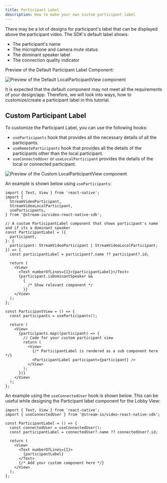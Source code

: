 ```yaml
---
title: Participant Label
description: How to make your own custom participant label
---
```


There may be a lot of designs for participant's label that can be displayed above the participant video. The SDK's default label shows:

- The participant's name
- The microphone and camera mute status
- The dominant speaker label
- The connection quality indicator

Preview of the Default Participant Label Component:

![Preview of the Default LocalParticipantView component](../assets/05-ui-cookbook/participant-label-default.png)

It is expected that the default component may not meet all the requirements of your design/app. Therefore, we will look into ways, how to customize/create a participant label in this tutorial.

## Custom Participant Label

To customize the Participant Label, you can use the following hooks:

- `useParticipants` hook that provides all the necessary details of all the participants.
- `useRemoteParticipants` hook that provides all the details of the participants other than the local participant.
- `useConnectedUser` or `useLocalParticipant` provides the details of the local or connected participant.

![Preview of the Custom LocalParticipantView component](../assets/05-ui-cookbook/participant-label-custom.png)

An example is shown below using `useParticipants`:

```tsx
import { Text, View } from 'react-native';
import {
  StreamVideoParticipant,
  StreamVideoLocalParticipant,
  useParticipants,
} from '@stream-io/video-react-native-sdk';

// A custom ParticipantLabel component that shows participant's name and if its a dominant speaker
const ParticipantLabel = ({
  participant,
}: {
  participant: StreamVideoParticipant | StreamVideoLocalParticipant;
}) => {
  const participantLabel = participant?.name ?? participant?.id;

  return (
    <View>
      <Text numberOfLines={1}>{participantLabel}</Text>
      {participant.isDominantSpeaker &&
        {
          /* Show relevant component */
        }}
    </View>
  );
};

const ParticipantView = () => {
  const participants = useParticipants();

  return (
    <View>
      {participants.map((participant) => {
        // Code for your custom participant view
        return (
          <View>
            {/* ParticipantLabel is rendered as a sub component here */}
            <ParticipantLabel participant={participant} />
          </View>
        );
      })}
    </View>
  );
};
```

An example using the `useConnectedUser` hook is shown below. This can be useful while designing the Participant label component for the Lobby View:

```tsx
import { Text, View } from 'react-native';
import { useConnectedUser } from '@stream-io/video-react-native-sdk';

const ParticipantLabel = () => {
  const connectedUser = useConnectedUser();
  const participantLabel = connectedUser?.name ?? connectedUser?.id;

  return (
    <View>
      <Text numberOfLines={1}>
        {participantLabel}
      </Text>
      {/* Add your custom component here */}
    </View>
  );
};
```
